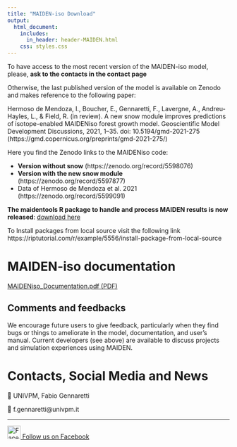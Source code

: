 ---
title: "MAIDEN-iso Download"
output:
  html_document:
    includes:
      in_header: header-MAIDEN.html
    css: styles.css
---

To have access to the most recent version of the MAIDEN-iso model, please, **ask to the contacts in the contact page**

Otherwise, the last published version of the model is available on Zenodo and makes reference to the following paper:

Hermoso de Mendoza, I., Boucher, E., Gennaretti, F., Lavergne, A., Andreu-Hayles, L., & Field, R. (in review). A new snow module improves predictions of isotope-enabled MAIDENiso forest growth model. Geoscientific Model Development Discussions, 2021, 1–35. doi: 10.5194/gmd-2021-275 (https://gmd.copernicus.org/preprints/gmd-2021-275/)

Here you find the Zenodo links to the MAIDENiso code:

- **Version without snow** (https://zenodo.org/record/5598076)
- **Version with the new snow module** (https://zenodo.org/record/5597877)
- Data of Hermoso de Mendoza et al. 2021 (https://zenodo.org/record/5599091)

**The maidentools R package to handle and process MAIDEN results is now released**: [download here](documents/maidentools_1.0.2.tar.gz)

To Install packages from local source visit the following link https://riptutorial.com/r/example/5556/install-package-from-local-source

# MAIDEN-iso documentation

[MAIDENiso_Documentation.pdf (PDF)](documents/MAIDENiso_Documentation_20230207.pdf)

<div class="feedback-box">
<h2>Comments and feedbacks</h2>

<p>We encourage future users to give feedback, particularly when they find bugs or things to ameliorate in the model, documentation, and user’s manual. Current developers (see above) are available to discuss projects and simulation experiences using MAIDEN.</p>
</div>

# Contacts, Social Media and News

📍 UNIVPM, Fabio Gennaretti

📧 f.gennaretti@univpm.it  

--------------------------

<a href="https://www.facebook.com/" target="_blank">
  <img src="images/facebook_icon.png" width="30" alt="Facebook"/>
</a>
[Follow us on Facebook](https://www.facebook.com/)

